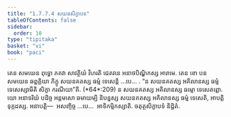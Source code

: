 ```yaml
---
title: "1.7.7.4 សយនសិក្ខាបទ"
tableOfContents: false
sidebar:
  order: 10
type: "tipitaka"
basket: "vi"
book: "paci"
---
```



<DynamicBreadcrumb />

<Division number="641" book="paci">

<Paragraph number="2018" book="paci">
តេន សមយេន ពុទ្ធោ ភគវា សាវត្ថិយំ វិហរតិ ជេតវនេ អនាថបិណ្ឌិកស្ស អារាមេ. តេន ខោ បន សមយេន ឆព្ពគ្គិយា ភិក្ខូ សយនគតស្ស ធម្មំ ទេសេន្តិ …បេ… .
</Paragraph>

<Paragraph number="2019" book="paci">
<Emphasis>“ន សយនគតស្ស អគិលានស្ស ធម្មំ ទេសេស្សាមីតិ សិក្ខា ករណីយា”</Emphasis>តិ. (*64*:<Emphasis>209</Emphasis>)
</Paragraph>

<Paragraph number="2020" book="paci">
ន សយនគតស្ស អគិលានស្ស ធម្មោ ទេសេតព្ពោ. យោ អនាទរិយំ បដិច្ច អន្តមសោ ឆមាយម្បិ និបន្នស្ស សយនគតស្ស អគិលានស្ស ធម្មំ ទេសេតិ, អាបត្តិ ទុក្កដស្ស.
</Paragraph>

<Paragraph number="2021" book="paci">
អនាបត្តិ—  អសញ្ចិច្ច …បេ…  អាទិកម្មិកស្សាតិ.

</Paragraph>
</Division>

<Paragraph number="2022" type="center" book="paci">
ចតុត្ថសិក្ខាបទំ និដ្ឋិតំ.
</Paragraph>
